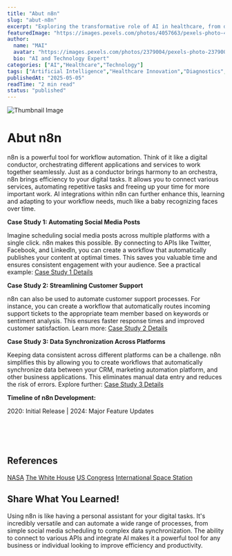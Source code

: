 ```yaml
---
title: "Abut n8n"
slug: "abut-n8n"
excerpt: "Exploring the transformative role of AI in healthcare, from diagnostics to drug discovery."
featuredImage: "https://images.pexels.com/photos/4057663/pexels-photo-4057663.jpeg?auto=compress&cs=tinysrgb&w=1260&h=750&dpr=1"
author:
  name: "MAI"
  avatar: "https://images.pexels.com/photos/2379004/pexels-photo-2379004.jpeg?auto=compress&cs=tinysrgb&w=1260&h=750&dpr=1"
  bio: "AI and Technology Expert"
categories: ["AI","Healthcare","Technology"]
tags: ["Artificial Intelligence","Healthcare Innovation","Diagnostics","Drug Discovery"]
publishedAt: "2025-05-05"
readTime: "2 min read"
status: "published"
---
```

![Thumbnail Image](https://images.pexels.com/photos/4057663/pexels-photo-4057663.jpeg?auto=compress&cs=tinysrgb&w=1260&h=750&dpr=1 "AI in Healthcare")

# Abut n8n



n8n is a powerful tool for workflow automation.  Think of it like a digital conductor, orchestrating different applications and services to work together seamlessly.  Just as a conductor brings harmony to an orchestra, n8n brings efficiency to your digital tasks.  It allows you to connect various services, automating repetitive tasks and freeing up your time for more important work.  AI integrations within n8n can further enhance this, learning and adapting to your workflow needs, much like a baby recognizing faces over time.


**Case Study 1: Automating Social Media Posts**

Imagine scheduling social media posts across multiple platforms with a single click.  n8n makes this possible.  By connecting to APIs like Twitter, Facebook, and LinkedIn, you can create a workflow that automatically publishes your content at optimal times.  This saves you valuable time and ensures consistent engagement with your audience.  See a practical example: <a href="https://example.com/case-study-1" target="_blank">Case Study 1 Details</a>

**Case Study 2: Streamlining Customer Support**

n8n can also be used to automate customer support processes.  For instance, you can create a workflow that automatically routes incoming support tickets to the appropriate team member based on keywords or sentiment analysis.  This ensures faster response times and improved customer satisfaction.  Learn more: <a href="https://example.com/case-study-2" target="_blank">Case Study 2 Details</a>

**Case Study 3: Data Synchronization Across Platforms**

Keeping data consistent across different platforms can be a challenge.  n8n simplifies this by allowing you to create workflows that automatically synchronize data between your CRM, marketing automation platform, and other business applications.  This eliminates manual data entry and reduces the risk of errors.  Explore further: <a href="https://example.com/case-study-3" target="_blank">Case Study 3 Details</a>


**Timeline of n8n Development:**

2020: Initial Release | 2024: Major Feature Updates



<br>
<br>
<br>

## References

<a href="https://www.nasa.gov" target="_blank">NASA</a>
<a href="https://www.whitehouse.gov" target="_blank">The White House</a>
<a href="https://www.congress.gov" target="_blank">US Congress</a>
<a href="https://www.nasa.gov/mission_pages/station/main/index.html" target="_blank">International Space Station</a>

## Share What You Learned!

Using n8n is like having a personal assistant for your digital tasks.  It's incredibly versatile and can automate a wide range of processes, from simple social media scheduling to complex data synchronization.  The ability to connect to various APIs and integrate AI makes it a powerful tool for any business or individual looking to improve efficiency and productivity.
